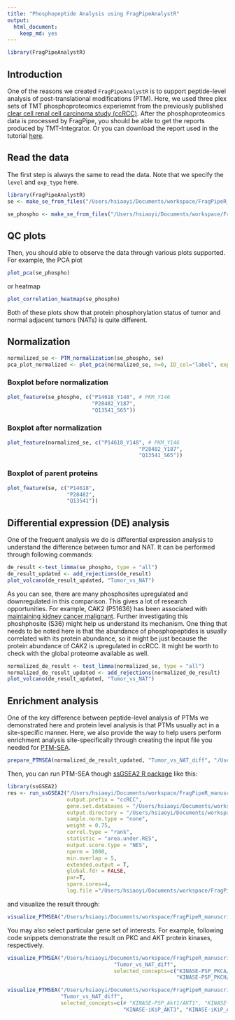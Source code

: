 ```yaml
---
title: "Phosphopeptide Analysis using FragPipeAnalystR"
output:
  html_document:
    keep_md: yes
---
```


```r
library(FragPipeAnalystR)
```

## Introduction
One of the reasons we created `FragPipeAnalystR` is to support peptide-level analysis of post-translational modifications (PTM). Here, we used three plex sets of TMT phosphoproteomics experiemnt from the previously published [clear cell renal cell carcinoma study (ccRCC)](https://www.sciencedirect.com/science/article/pii/S0092867419311237?via%3Dihub). After the phosphoproteomics data is processed by FragPipe, you should be able to get the reports produced by TMT-Integrator. Or you can download the report used in the tutorial [here](https://drive.google.com/drive/u/2/folders/1x8DCxGKdsZQmYGsv3vSWfj1IYRPzykmT).

## Read the data

The first step is always the same to read the data. Note that we specify the `level` and `exp_type` here.

```r
library(FragPipeAnalystR)
se <- make_se_from_files("/Users/hsiaoyi/Documents/workspace/FragPipeR_manuscript/data/TMT_4plex/ratio_protein_MD.tsv", "/Users/hsiaoyi/Documents/workspace/FragPipeR_manuscript/data/TMT_4plex/experiment_annotation_clean.tsv", level="protein", type = "TMT")
```

```r
se_phospho <- make_se_from_files("/Users/hsiaoyi/Documents/workspace/FragPipeR_manuscript/data/TMT_phospho_4plex/ratio_single-site_MD.tsv", "/Users/hsiaoyi/Documents/workspace/FragPipeR_manuscript/data/TMT_4plex/experiment_annotation_clean.tsv", level="peptide", type = "TMT", exp_type="phospho")
```

## QC plots

Then, you should able to observe the data through various plots supported. For example, the PCA plot 
```r
plot_pca(se_phospho)
```

or heatmap
```r
plot_correlation_heatmap(se_phospho)
```

Both of these plots show that protein phosphorylation status of tumor and normal adjacent tumors (NATs) is quite different.

## Normalization
```r
normalized_se <- PTM_normalization(se_phospho, se)
pca_plot_normalized <- plot_pca(normalized_se, n=0, ID_col="label", exp="TMT", interactive = F)
```

### Boxplot before normalization
``` r
plot_feature(se_phospho, c("P14618_Y148", # PKM_Y146
                           "P28482_Y187",
                           "Q13541_S65"))
```

### Boxplot after normalization
``` r
plot_feature(normalized_se, c("P14618_Y148", # PKM_Y146
                                          "P28482_Y187",
                                          "Q13541_S65"))
```
### Boxplot of parent proteins
``` r
plot_feature(se, c("P14618",
                   "P28482",
                   "Q13541"))
```



## Differential expression (DE) analysis

One of the frequent analysis we do is differential expression analysis to understand the difference between tumor and NAT. It can be performed through following commands:

```r
de_result <-test_limma(se_phospho, type = "all")
de_result_updated <- add_rejections(de_result)
plot_volcano(de_result_updated, "Tumor_vs_NAT")
```

As you can see, there are many phosphosites upregulated and downregulated in this comparison. This gives a lot of research opportunities. For example, CAK2 (P51636) has been associated with [maintaining kidney cancer malignant](https://pubmed.ncbi.nlm.nih.gov/30288056/). Further investigating this phoshphosite (S36) might help us understand its mechanism. One thing that needs to be noted here is that the abundance of phosphopeptides is usually correlated with its protein abundance, so it might be just because the protein abundance of CAK2 is upregulated in ccRCC. It might be worth to check with the global proteome available as well. 

```r
normalized_de_result <- test_limma(normalized_se, type = "all")
normalized_de_result_updated <- add_rejections(normalized_de_result)
plot_volcano(de_result_updated, "Tumor_vs_NAT")
```

## Enrichment analysis
One of the key difference between peptide-level analysis of PTMs we demonstrated here and protein level analysis is that PTMs usually act in a site-specific manner. Here, we also provide the way to help users perform enrichment analysis site-specifically through creating the input file you needed for [PTM-SEA](https://doi.org/10.1074/mcp.tir118.000943).
``` r
prepare_PTMSEA(normalized_de_result_updated, "Tumor_vs_NAT_diff", "/Users/hsiaoyi/Documents/workspace/FragPipeR_manuscript/result/PTMSEA_new/result.gct")
```

Then, you can run PTM-SEA though [ssGSEA2 R package](https://github.com/nicolerg/ssGSEA2) like this:
``` r
library(ssGSEA2)
res <- run_ssGSEA2("/Users/hsiaoyi/Documents/workspace/FragPipeR_manuscript/result/PTMSEA_new/result.gct",
                   output.prefix = "ccRCC",
                   gene.set.databases = "/Users/hsiaoyi/Documents/workspace/FragPipeR_manuscript/db_ptm.sig.db.all.v2.0.0/ptm.sig.db.all.flanking.human.v2.0.0.gmt",
                   output.directory = "/Users/hsiaoyi/Documents/workspace/FragPipeR_manuscript/result/PTMSEA_new/result",
                   sample.norm.type = "none", 
                   weight = 0.75, 
                   correl.type = "rank", 
                   statistic = "area.under.RES",
                   output.score.type = "NES", 
                   nperm = 1000, 
                   min.overlap = 5, 
                   extended.output = T,
                   global.fdr = FALSE,
                   par=T,
                   spare.cores=4,
                   log.file ="/Users/hsiaoyi/Documents/workspace/FragPipeR_manuscript/result/PTMSEA_new/ccRCC_PTMSEA.log")
```

and visualize the result through:

``` r
visualize_PTMSEA("/Users/hsiaoyi/Documents/workspace/FragPipeR_manuscript/result/PTMSEA_new/result/ccRCC-combined.gct", "Tumor_vs_NAT_diff")
```

You may also select particular gene set of interests. For example, following code snippets demonstrate the result on PKC and AKT protein kinases, respectively.

``` r
visualize_PTMSEA("/Users/hsiaoyi/Documents/workspace/FragPipeR_manuscript/result/PTMSEA_result/ccRCC-combined.gct",
                                  "Tumor_vs_NAT_diff",
                                  selected_concepts=c("KINASE-PSP_PKCA/PRKCA", "KINASE-PSP_PKCB/PRKCB", "KINASE-PSP_PKCG/PRKCG", "KINASE-PSP_PKCB_iso2/PRKCB", "KINASE-PSP_PKCD/PRKCD", "KINASE-PSP_PKCI/PRKCI", "KINASE-PSP_PKCT/PRKCQ",
                                                      "KINASE-PSP_PKCH/PRKCH", "KINASE-PSP_PKCE/PRKCE", "KINASE-PSP_PKCZ/PRKCZ"))
```

``` r
visualize_PTMSEA("/Users/hsiaoyi/Documents/workspace/FragPipeR_manuscript/result/PTMSEA_result/ccRCC-combined.gct",
                 "Tumor_vs_NAT_diff",
                 selected_concepts=c(# "KINASE-PSP_Akt1/AKT1", "KINASE-PSP_Akt3/AKT3", "KINASE-PSP_Akt2/AKT2",
                                     "KINASE-iKiP_AKT3", "KINASE-iKiP_AKT2", "PATH-WP_PI3K-Akt_signaling_pathway", "KINASE-iKiP_AKT1"))
```
                                                      
                                                  
